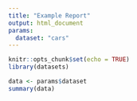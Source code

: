 ```yaml
---
title: "Example Report"
output: html_document
params:
  dataset: "cars"
---
```


```r
knitr::opts_chunk$set(echo = TRUE)
library(datasets)
```

```r

data <- params$dataset
summary(data)

```